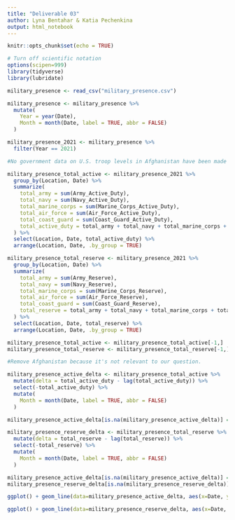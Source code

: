 ```yaml
---
title: "Deliverable 03"
author: Lyna Bentahar & Katia Pechenkina
output: html_notebook
---
```


```r
knitr::opts_chunk$set(echo = TRUE)
```

```r
# Turn off scientific notation
options(scipen=999)
library(tidyverse)
library(lubridate)

```

```r
military_presence <- read_csv("military_presence.csv")

military_presence <- military_presence %>% 
  mutate(
    Year = year(Date),
    Month = month(Date, label = TRUE, abbr = FALSE)
  )

military_presence_2021 <- military_presence %>% 
  filter(Year == 2021)

#No government data on U.S. troop levels in Afghanistan have been made available since 2017. Government data returned to being made publicly available in December 2021.

military_presence_total_active <- military_presence_2021 %>% 
  group_by(Location, Date) %>% 
  summarize(
    total_army = sum(Army_Active_Duty),
    total_navy = sum(Navy_Active_Duty),
    total_marine_corps = sum(Marine_Corps_Active_Duty),
    total_air_force = sum(Air_Force_Active_Duty),
    total_coast_guard = sum(Coast_Guard_Active_Duty),
    total_active_duty = total_army + total_navy + total_marine_corps + total_air_force + total_coast_guard
  ) %>% 
  select(Location, Date, total_active_duty) %>% 
  arrange(Location, Date, .by_group = TRUE)

military_presence_total_reserve <- military_presence_2021 %>% 
  group_by(Location, Date) %>% 
  summarize(
    total_army = sum(Army_Reserve),
    total_navy = sum(Navy_Reserve),
    total_marine_corps = sum(Marine_Corps_Reserve),
    total_air_force = sum(Air_Force_Reserve),
    total_coast_guard = sum(Coast_Guard_Reserve),
    total_reserve = total_army + total_navy + total_marine_corps + total_air_force + total_coast_guard
  ) %>% 
  select(Location, Date, total_reserve) %>% 
  arrange(Location, Date, .by_group = TRUE)

military_presence_total_active <- military_presence_total_active[-1,]
military_presence_total_reserve <- military_presence_total_reserve[-1,]

#Remove Afghanistan because it's not relevant to our question.

military_presence_active_delta <- military_presence_total_active %>% 
  mutate(delta = total_active_duty - lag(total_active_duty)) %>% 
  select(-total_active_duty) %>% 
  mutate(
    Month = month(Date, label = TRUE, abbr = FALSE)
  )

military_presence_active_delta[is.na(military_presence_active_delta)] = 0

military_presence_reserve_delta <- military_presence_total_reserve %>% 
  mutate(delta = total_reserve - lag(total_reserve)) %>% 
  select(-total_reserve) %>% 
  mutate(
    Month = month(Date, label = TRUE, abbr = FALSE)
  )

military_presence_active_delta[is.na(military_presence_active_delta)] = 0
military_presence_reserve_delta[is.na(military_presence_reserve_delta)] = 0

ggplot() + geom_line(data=military_presence_active_delta, aes(x=Date, y=delta, group=Location, color=Location)) + theme(legend.position = "None")

ggplot() + geom_line(data=military_presence_reserve_delta, aes(x=Date, y=delta, group=Location, color=Location)) + theme(legend.position = "None")

```

